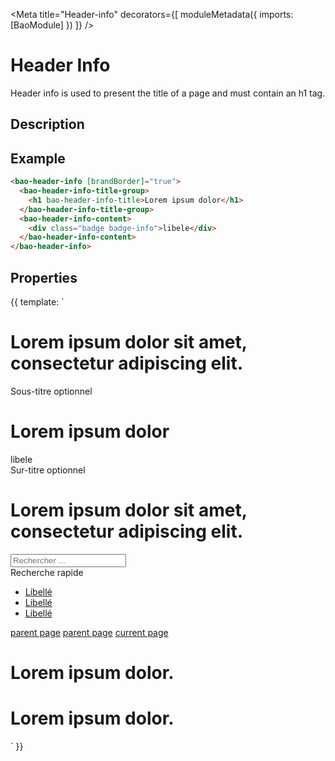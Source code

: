 
<Meta
  title="Header-info"
  decorators={[
    moduleMetadata({
      imports: [BaoModule]
    })
  ]}
/>

# Header Info

Header info is used to present the title of a page and must contain an h1 tag.

## Description
<Description of={BaoHeaderInfoComponent} />

## Example
```html
<bao-header-info [brandBorder]="true">
  <bao-header-info-title-group>
    <h1 bao-header-info-title>Lorem ipsum dolor</h1>
  </bao-header-info-title-group>
  <bao-header-info-content>
    <div class="badge badge-info">libele</div>
  </bao-header-info-content>
</bao-header-info>
```


## Properties

<Props of={BaoHeaderInfoComponent} />

<Preview>
  <Story name="header-info">
    {{
      template: `
        <bao-header-info [brandBorder]="true" notch="left" imageUrl="https://res.cloudinary.com/villemontreal/image/upload/q_auto,f_auto,dpr_auto/v1570212188/portail/background/texture-large-undeground.png">
          <bao-header-info-title-group>
            <h1 bao-header-info-title>Lorem ipsum dolor sit amet, consectetur adipiscing elit. </h1>
            <bao-header-info-subtitle>Sous-titre optionnel</bao-header-info-subtitle>
          </bao-header-info-title-group>
        </bao-header-info>
        <div class="pb-4"></div>
        <bao-header-info [brandBorder]="true">
          <bao-header-info-title-group>
            <h1 bao-header-info-title>Lorem ipsum dolor</h1>
          </bao-header-info-title-group>
          <bao-header-info-content>
            <div class="badge badge-info">libele</div>
          </bao-header-info-content>
        </bao-header-info>
        <div class="pb-4"></div>
        <bao-header-info imageUrl="https://res.cloudinary.com/villemontreal/image/upload/q_auto,f_auto,dpr_auto/v1570212188/portail/background/texture-large-undeground.png">
          <bao-header-info-title-group>
            <bao-header-info-surtitle>Sur-titre optionnel</bao-header-info-surtitle>
            <h1 bao-header-info-title>Lorem ipsum dolor sit amet, consectetur adipiscing elit. </h1>
          </bao-header-info-title-group>
          <bao-header-info-content>
            <div class="form-group form-group-lg">
              <div class="input-group-icon input-group-icon-left">
                <input
                  type="text"
                  class="form-control input-rounded"
                  id="input-group-search"
                  placeholder="Rechercher ..."
                  aria-label="Rechercher"
                />
                <span class="icon icon-search" aria-hidden="true"></span>
              </div>
            </div>
            <div class="quick-links">
              <span class="quick-links-label">Recherche rapide</span>
              <ul class="list-inline">
                <li class="list-inline-item"><a href="#">Libellé</a></li>
                <li class="list-inline-item"><a href="#">Libellé</a></li>
                <li class="list-inline-item"><a href="#">Libellé</a></li>
              </ul>
            </div> 
          </bao-header-info-content>
        </bao-header-info>
        <div class="pb-4"></div>
        <bao-header-info imageUrl="https://res.cloudinary.com/villemontreal/image/upload/q_auto,f_auto,dpr_auto/v1573672979/portail/background/EnteteVitrine_Quartier.png">
          <bao-header-info-title-group>
            <bao-breadcrumb>
              <a href=#>parent page</a>
              <a href=#>parent page</a>
              <a href=#>current page</a>
            </bao-breadcrumb>
            <h1 bao-header-info-title>Lorem ipsum dolor.</h1>
          </bao-header-info-title-group>
        </bao-header-info>
        <div class="pb-4"></div>
        <bao-header-info notch="center" imageUrl="https://res.cloudinary.com/villemontreal/image/upload/q_auto,f_auto,dpr_auto/v1570212188/portail/background/texture-large-undeground.png">
          <bao-header-info-title-group>
            <h1 bao-header-info-title>Lorem ipsum dolor.</h1>
          </bao-header-info-title-group>
        </bao-header-info>
      `
    }}
  </Story>
</Preview>

